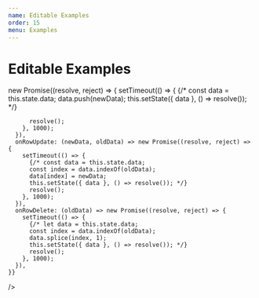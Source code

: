 ```yaml
---
name: Editable Examples
order: 15
menu: Examples
---
```



# Editable Examples

<Playground>
  <MaterialTable
    columns={[
      {title: 'Name', field: 'name'},
      {title: 'Surname', field: 'surname'},
      {title: 'Birth Year', field: 'birthYear', type: 'numeric'},
      {title: 'Birth Place', field: 'birthCity', lookup: {34: 'İstanbul', 63: 'Şanlıurfa'}},      
    ]}
    data={[
      {name: 'Mehmet', surname: 'Baran', birthYear: 1987, birthCity: 63},
      {name: 'Zerya Betül', surname: 'Baran', birthYear: 2017, birthCity: 34},
    ]}
    editable={{
      onRowAdd: (newData) => new Promise((resolve, reject) => {
        setTimeout(() => {
          {/* const data = this.state.data;
          data.push(newData);
          this.setState({ data }, () => resolve()); */}

          resolve();
        }, 1000);
      }),
      onRowUpdate: (newData, oldData) => new Promise((resolve, reject) => {
        setTimeout(() => {
          {/* const data = this.state.data;
          const index = data.indexOf(oldData);
          data[index] = newData;                
          this.setState({ data }, () => resolve()); */}
          resolve();
        }, 1000);
      }),
      onRowDelete: (oldData) => new Promise((resolve, reject) => {
        setTimeout(() => {
          {/* let data = this.state.data;
          const index = data.indexOf(oldData);
          data.splice(index, 1);
          this.setState({ data }, () => resolve()); */}
          resolve();
        }, 1000);
      }),
    }}
  />
</Playground>
